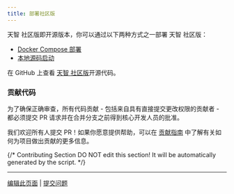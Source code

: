 ```yaml
---
title: 部署社区版
---
```


天智 社区版即开源版本，你可以通过以下两种方式之一部署 天智 社区版：

* [Docker Compose 部署](/zh-hans/getting-started/install-self-hosted/docker-compose)
* [本地源码启动](/zh-hans/getting-started/install-self-hosted/local-source-code)

在 GitHub 上查看 [天智 社区版](https://github.com/langgenius/dify)开源代码。

### 贡献代码

为了确保正确审查，所有代码贡献 - 包括来自具有直接提交更改权限的贡献者 - 都必须提交 PR 请求并在合并分支之前得到核心开发人员的批准。

我们欢迎所有人提交 PR！如果你愿意提供帮助，可以在 [贡献指南](https://github.com/langgenius/dify/blob/main/CONTRIBUTING_CN.md) 中了解有关如何为项目做出贡献的更多信息。

{/*
Contributing Section
DO NOT edit this section!
It will be automatically generated by the script.
*/}

---

[编辑此页面](https://github.com/langgenius/dify-docs/edit/main/zh-hans/getting-started/install-self-hosted/readme.mdx) | [提交问题](https://github.com/langgenius/dify-docs/issues/new?template=docs.yml)

